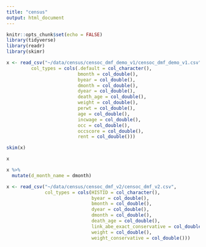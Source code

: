```yaml
---
title: "census"
output: html_document
---
```


```r
knitr::opts_chunk$set(echo = FALSE)
library(tidyverse)
library(readr)
library(skimr)
```

```r
x <- read_csv("~/data/census/censoc_dmf_demo_v1/censoc_dmf_demo_v1.csv",
         col_types = cols(.default = col_character(),
                          bmonth = col_double(),
                          byear = col_double(),
                          dmonth = col_double(),
                          dyear = col_double(),
                          death_age = col_double(),
                          weight = col_double(),
                          perwt = col_double(),
                          age = col_double(),
                          incwage = col_double(),
                          occ = col_double(),
                          occscore = col_double(),
                          rent = col_double()))

skim(x)

x
```

```r
x %>% 
  mutate(d_month_name = dmonth)
```

```r
x <- read_csv("~/data/census/censoc_dmf_v2/censoc_dmf_v2.csv",
              col_types = cols(HISTID = col_character(),
                               byear = col_double(),
                               bmonth = col_double(),
                               dyear = col_double(),
                               dmonth = col_double(),
                               death_age = col_double(),
                               link_abe_exact_conservative = col_double(),
                               weight = col_double(),
                               weight_conservative = col_double()))
```

